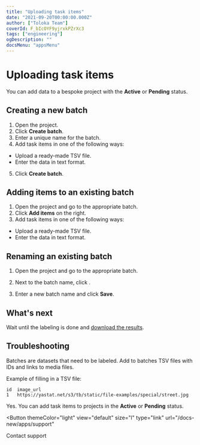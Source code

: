 ```yaml
---
title: "Uploading task items"
date: "2021-09-20T00:00:00.000Z"
author: ["Toloka Team"]
coverId: F_bIcOYF9yjrxkPZrXc3
tags: ["engineering"]
ogDescription: ""
docsMenu: "appsMenu"
---
```



# Uploading task items

You can add data to a bespoke project with the **Active** or **Pending** status.

## Creating a new batch

1. Open the project.
2. Click **Create batch**.
3. Enter a unique name for the batch.
4. Add task items in one of the following ways:

  - Upload a ready-made TSV file.
  - Enter the data in text format.

5. Click **Create batch**.

## Adding items to an existing batch

1. Open the project and go to the appropriate batch.
2. Click **Add items** on the right.
3. Add task items in one of the following ways:

  - Upload a ready-made TSV file.
  - Enter the data in text format.

## Renaming an existing batch

1. Open the project and go to the appropriate batch.

1. Next to the batch name, click <EditIcon />.

1. Enter a new batch name and click **Save**.

## What's next

Wait until the labeling is done and [download the results](/docs-new/apps/download-results).


## Troubleshooting

<Cut title="What should I add to a batch?">

Batches are datasets that need to be labeled. Add to batches TSV files with IDs and links to media files.

Example of filling in a TSV file:

```plaintext
id  image_url
1   https://yastat.net/s3/tb/static/file-examples/special/street.jpg
```

</Cut>

<Cut title="My project is being moderated. Can I add task items to it?">

Yes. You can add task items to projects in the **Active** or **Pending** status.

</Cut>

<Button
  themeColor="light"
  view="default"
  size="l"
  type="link"
  url="/docs-new/apps/support"
>
  Contact support
</Button>

